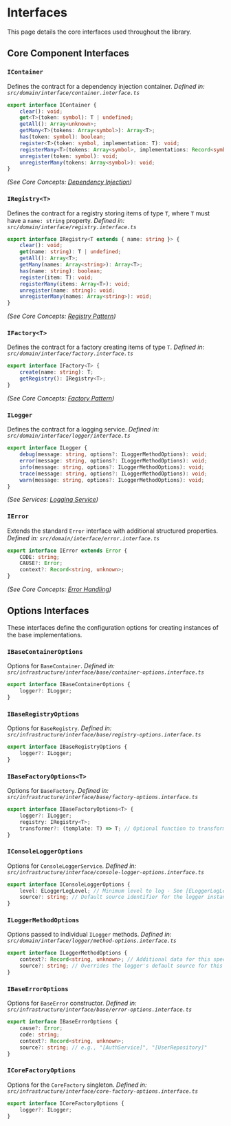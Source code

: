 # Interfaces

This page details the core interfaces used throughout the library.

## Core Component Interfaces

### `IContainer`

Defines the contract for a dependency injection container.
*Defined in: `src/domain/interface/container.interface.ts`*

```typescript copy
export interface IContainer {
	clear(): void;
	get<T>(token: symbol): T | undefined;
	getAll(): Array<unknown>;
	getMany<T>(tokens: Array<symbol>): Array<T>;
	has(token: symbol): boolean;
	register<T>(token: symbol, implementation: T): void;
	registerMany<T>(tokens: Array<symbol>, implementations: Record<symbol, T>): void;
	unregister(token: symbol): void;
	unregisterMany(tokens: Array<symbol>): void;
}
```
*(See Core Concepts: [Dependency Injection](/core-concepts/container))* 

### `IRegistry<T>`

Defines the contract for a registry storing items of type `T`, where `T` must have a `name: string` property.
*Defined in: `src/domain/interface/registry.interface.ts`*

```typescript copy
export interface IRegistry<T extends { name: string }> {
	clear(): void;
	get(name: string): T | undefined;
	getAll(): Array<T>;
	getMany(names: Array<string>): Array<T>;
	has(name: string): boolean;
	register(item: T): void;
	registerMany(items: Array<T>): void;
	unregister(name: string): void;
	unregisterMany(names: Array<string>): void;
}
```
*(See Core Concepts: [Registry Pattern](/core-concepts/registry))* 

### `IFactory<T>`

Defines the contract for a factory creating items of type `T`.
*Defined in: `src/domain/interface/factory.interface.ts`*

```typescript copy
export interface IFactory<T> {
	create(name: string): T;
	getRegistry(): IRegistry<T>;
}
```
*(See Core Concepts: [Factory Pattern](/core-concepts/factory))* 

### `ILogger`

Defines the contract for a logging service.
*Defined in: `src/domain/interface/logger/interface.ts`*

```typescript copy
export interface ILogger {
	debug(message: string, options?: ILoggerMethodOptions): void;
	error(message: string, options?: ILoggerMethodOptions): void;
	info(message: string, options?: ILoggerMethodOptions): void;
	trace(message: string, options?: ILoggerMethodOptions): void;
	warn(message: string, options?: ILoggerMethodOptions): void;
}
```
*(See Services: [Logging Service](/services/logging))* 

### `IError`

Extends the standard `Error` interface with additional structured properties.
*Defined in: `src/domain/interface/error.interface.ts`*

```typescript copy
export interface IError extends Error {
	CODE: string;
	CAUSE?: Error;
	context?: Record<string, unknown>;
}
```
*(See Core Concepts: [Error Handling](/core-concepts/error-handling))* 

## Options Interfaces

These interfaces define the configuration options for creating instances of the base implementations.

### `IBaseContainerOptions`

Options for `BaseContainer`.
*Defined in: `src/infrastructure/interface/base/container-options.interface.ts`*

```typescript copy
export interface IBaseContainerOptions {
	logger?: ILogger;
}
```

### `IBaseRegistryOptions`

Options for `BaseRegistry`.
*Defined in: `src/infrastructure/interface/base/registry-options.interface.ts`*

```typescript copy
export interface IBaseRegistryOptions {
	logger?: ILogger;
}
```

### `IBaseFactoryOptions<T>`

Options for `BaseFactory`.
*Defined in: `src/infrastructure/interface/base/factory-options.interface.ts`*

```typescript copy
export interface IBaseFactoryOptions<T> {
	logger?: ILogger;
	registry: IRegistry<T>;
	transformer?: (template: T) => T; // Optional function to transform template before caching/cloning
}
```

### `IConsoleLoggerOptions`

Options for `ConsoleLoggerService`.
*Defined in: `src/infrastructure/interface/console-logger-options.interface.ts`*

```typescript copy
export interface IConsoleLoggerOptions {
	level: ELoggerLogLevel; // Minimum level to log - See [ELoggerLogLevel](/api-reference/enums#eloggerloglevel)
	source?: string; // Default source identifier for the logger instance
}
```

### `ILoggerMethodOptions`

Options passed to individual `ILogger` methods.
*Defined in: `src/domain/interface/logger/method-options.interface.ts`*

```typescript copy
export interface ILoggerMethodOptions {
	context?: Record<string, unknown>; // Additional data for this specific log entry
	source?: string; // Overrides the logger's default source for this entry
}
```

### `IBaseErrorOptions`

Options for `BaseError` constructor.
*Defined in: `src/infrastructure/interface/base/error-options.interface.ts`*

```typescript copy
export interface IBaseErrorOptions {
	cause?: Error;
	code: string;
	context?: Record<string, unknown>;
	source?: string; // e.g., "[AuthService]", "[UserRepository]"
}
```

### `ICoreFactoryOptions`

Options for the `CoreFactory` singleton.
*Defined in: `src/infrastructure/interface/core-factory-options.interface.ts`*

```typescript copy
export interface ICoreFactoryOptions {
	logger?: ILogger;
}
``` 